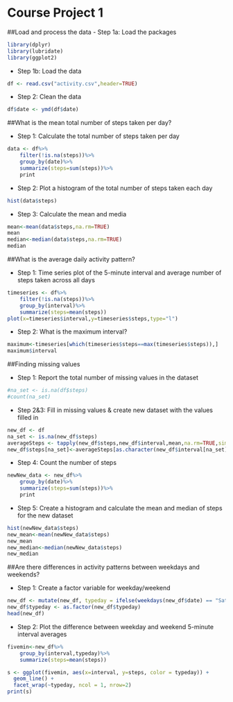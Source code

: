 Course Project 1
=================
##Load and process the data
- Step 1a: Load the packages
```r
library(dplyr)
library(lubridate)
library(ggplot2)
```
- Step 1b: Load the data
```r
df <- read.csv("activity.csv",header=TRUE)
```
- Step 2: Clean the data
```r
df$date <- ymd(df$date)
```
##What is the mean total number of steps taken per day?

- Step 1: Calculate the total number of steps taken per day

```r
data <- df%>%
    filter(!is.na(steps))%>%
    group_by(date)%>%
    summarize(steps=sum(steps))%>%
    print
```

- Step 2: Plot a histogram of the total number of steps taken each day

```r
hist(data$steps)
```

- Step 3: Calculate the mean and media

```r
mean<-mean(data$steps,na.rm=TRUE)
mean
median<-median(data$steps,na.rm=TRUE)
median
```

##What is the average daily activity pattern?
 
- Step 1: Time series plot of the 5-minute interval and average number of steps taken across all days

```r
timeseries <- df%>%
    filter(!is.na(steps))%>%
    group_by(interval)%>%
    summarize(steps=mean(steps))
plot(x=timeseries$interval,y=timeseries$steps,type="l")
```

- Step 2: What is the maximum interval?
```r
maximum<-timeseries[which(timeseries$steps==max(timeseries$steps)),]
maximum$interval
```

##Finding missing values

- Step 1: Report the total number of missing values in the dataset

```r
#na_set <- is.na(df$steps)
#count(na_set)
```

- Step 2&3: Fill in missing values & create new dataset with the values filled in
```r
new_df <- df
na_set <- is.na(new_df$steps)
averageSteps <- tapply(new_df$steps,new_df$interval,mean,na.rm=TRUE,simplify=TRUE)
new_df$steps[na_set]<-averageSteps[as.character(new_df$interval[na_set])]
```

- Step 4: Count the number of steps
```r
newNew_data <- new_df%>%
    group_by(date)%>%
    summarize(steps=sum(steps))%>%
    print
```

- Step 5: Create a histogram and calculate the mean and median of steps for the new dataset

```r
hist(newNew_data$steps)
new_mean<-mean(newNew_data$steps)
new_mean
new_median<-median(newNew_data$steps)
new_median
```

##Are there differences in activity patterns between weekdays and weekends?

- Step 1: Create a factor variable for weekday/weekend

```r
new_df <- mutate(new_df, typeday = ifelse(weekdays(new_df$date) == "Saturday" | weekdays(new_df$date) == "Sunday", "weekend", "weekday"))
new_df$typeday <- as.factor(new_df$typeday)
head(new_df)
```

- Step 2: Plot the difference between weekday and weekend 5-minute interval averages

```r
fivemin<-new_df%>%
    group_by(interval,typeday)%>%
    summarize(steps=mean(steps))

s <- ggplot(fivemin, aes(x=interval, y=steps, color = typeday)) +
  geom_line() +
  facet_wrap(~typeday, ncol = 1, nrow=2)
print(s)
```
